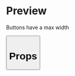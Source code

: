 

<Meta title="Button" />

# Preview

Buttons have a max width

<Preview>
  <Story name="25 - Secondary button max width">
    <Button
      type="secondary"
      onClick={action('clicked')}
      text="CTA CTA character limit 20-25"
    />
  </Story>
</Preview>

# Props

<Props of={Button} />
